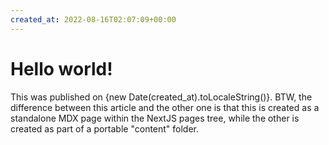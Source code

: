 ```yaml
---
created_at: 2022-08-16T02:07:09+00:00
---
```


# Hello world!

This was published on {new Date(created_at).toLocaleString()}.
BTW, the difference between this article and the other one is that this is created as a
standalone MDX page within the NextJS pages tree, while the other is created as part
of a portable "content" folder.
